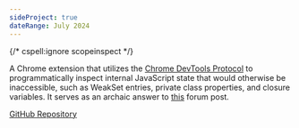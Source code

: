 ```yaml
---
sideProject: true
dateRange: July 2024
---
```

{/* cspell:ignore scopeinspect */}

A Chrome extension that utilizes the [Chrome DevTools Protocol](https://github.com/ArhanChaudhary/scopeinspect-js#:~:text=Chrome%20DevTools%20Protocol) to programmatically inspect internal JavaScript state that would otherwise be inaccessible, such as WeakSet entries, private class properties, and closure variables. It serves as an archaic answer to [this](https://stackoverflow.com/questions/4472529/accessing-variables-trapped-by-closure) forum post.

[GitHub Repository](https://github.com/ArhanChaudhary/scopeinspect-js)
